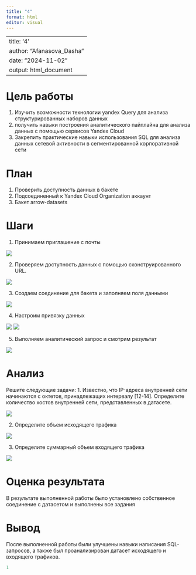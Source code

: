 ---
title: "4"
format: html
editor: visual
---

---
title: '4'
author: "Afanasova_Dasha"
date: "2024-11-02"
output: html_document
---

# Цель работы

1.  Изучить возможности технологии yandex Query для анализа структурированных наборов данных
2.  получить навыки построения аналитического пайплайна для анализа данных с помощью сервисов Yandex Cloud
3.  Закрепить практические навыки использования SQL для анализа данных сетевой активности в сегментированной корпоративной сети

# План

1.  Проверить доступность данных в бакете
2.  Подсоединенный к Yandex Cloud Organization аккаунт
3.  Бакет arrow-datasets

# Шаги

1.  Принимаем приглашение с почты

![](img/1.png)

2.  Проверяем доступность данных с помощью сконструированного URL.

![](img/2.png)

3.  Создаем соединение для бакета и заполняем поля данными

![](img/3.png)

4.  Настроим привязку данных

![](img/4.png) ![](img/5.png)

5.  Выполняем аналитический запрос и смотрим результат

![](img/6.png)

# Анализ

Решите следующие задачи: 1. Известно, что IP-адреса внутренней сети начинаются с октетов, принадлежащих интервалу \[12-14\]. Определите количество хостов внутренней сети, представленных в датасете.

![](img/7.png)

2.  Определите объем исходящего трафика

![](img/8.png)

3.  Определите суммарный объем входящего трафика

![](img/9.png)

# Оценка результата

В результате выполненной работы было установлено собственное соединение с датасетом и выполнены все задания

# Вывод

После выполненной работы были улучшены навыки написания SQL-запросов, а также был проанализирован датасет исходящего и входящего трафиков.

```{r}
1
```
